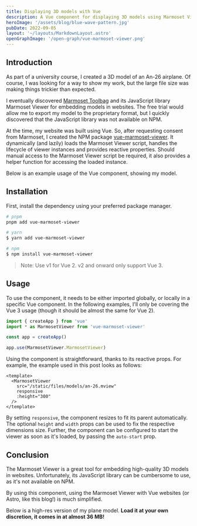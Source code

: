 ```yaml
---
title: Displaying 3D models with Vue
description: A Vue component for displaying 3D models using Marmoset Viewer.
heroImage: '/assets/blog/blue-wave-pattern.jpg'
pubDate: 2022-09-05
layout: '~/layouts/MarkdownLayout.astro'
openGraphImage: '/open-graph/vue-marmoset-viewer.png'
---
```



## Introduction

As part of a university course, I created a 3D model of an An-26 airplane.
Of course, I was looking for a way to show my work, but the large file size was making things trickier than expected.

I eventually discovered [Marmoset Toolbag](https://marmoset.co/toolbag/) and its JavaScript library Marmoset Viewer for embedding models in websites.
The free trial would allow me to export my model to the proprietary format, but I quickly discovered that the JavaScript library was not available on NPM.

At the time, my website was built using Vue.
So, after requesting consent from Marmoset, I created the NPM package [vue-marmoset-viewer](https://github.com/DerYeger/vue-marmoset-viewer).
It dynamically (and lazily) loads the Marmoset Viewer script, handles the lifecycle of viewer instances and provides reactive properties.
Should manual access to the Marmoset Viewer script be required, it also provides a helper function for accessing the loaded instance.

Below is an example usage of the Vue component, showing my model.

<VueMarmosetViewer client:only="vue" src="/static/files/models/an-26.mview" />

## Installation

First, install the dependency using your preferred package manager.

```bash
# pnpm
pnpm add vue-marmoset-viewer

# yarn
$ yarn add vue-marmoset-viewer

# npm
$ npm install vue-marmoset-viewer
```

> Note: Use v1 for Vue 2. v2 and onward only support Vue 3.

## Usage

To use the component, it needs to be either imported globally, or locally in a specific Vue component.
In the following examples, I'll only be covering the Vue 3 usage (though it should be almost the same for Vue 2).

```ts
import { createApp } from 'vue'
import * as MarmosetViewer from 'vue-marmoset-viewer'

const app = createApp()

app.use(MarmosetViewer.MarmosetViewer)
```

Using the component is straightforward, thanks to its reactive props.
For example, the example used in this post looks as follows:

```vue
<template>
  <MarmosetViewer
    src="/static/files/models/an-26.mview"
    responsive
    :height="300"
  />
</template>
```

By setting `responsive`, the component resizes to fit its parent automatically.
The optional `height` and `width` props can be used to fix the respective dimensions size.
Further, the component can be configured to start the viewer as soon as it's loaded, by passing the `auto-start` prop.

## Conclusion

The Marmoset Viewer is a great tool for embedding high-quality 3D models in websites.
Unfortunately, its JavaScript library can be cumbersome to use, as it's not available on NPM.

By using this component, using the Marmoset Viewer with Vue websites (or Astro, like this blog!) is much simplified.

Below is a high-res version of my plane model.
**Load it at your own discretion, it comes in at almost 36 MB!**

<VueMarmosetViewer
  client:only="vue"
  src="/static/files/models/an-26-high-res.mview"
  height={500}
/>
